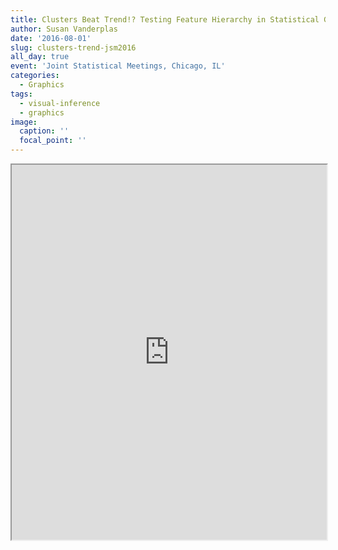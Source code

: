 ```yaml
---
title: Clusters Beat Trend!? Testing Feature Hierarchy in Statistical Graphics
author: Susan Vanderplas
date: '2016-08-01'
slug: clusters-trend-jsm2016
all_day: true
event: 'Joint Statistical Meetings, Chicago, IL'
categories:
  - Graphics
tags:
  - visual-inference
  - graphics
image:
  caption: ''
  focal_point: ''
---
```


<iframe src="https://srvanderplas.github.io/Presentations/JSM2016/HierarchyOfVisualFeatures.html#/" height="600px" width = "100%"/>
 
